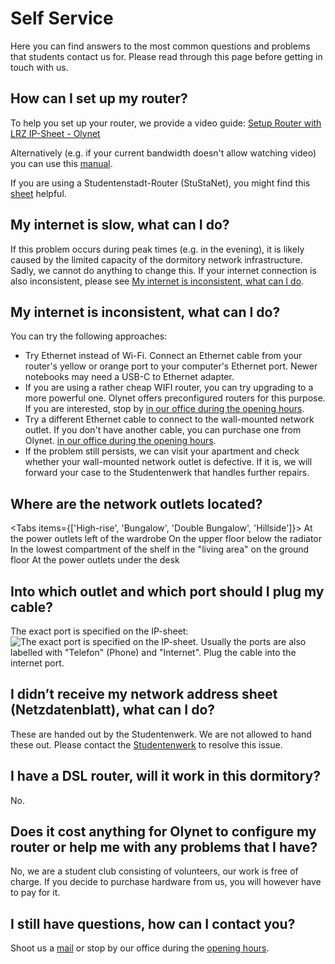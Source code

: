 
# Self Service

Here you can find answers to the most common questions and problems that
students contact us for. Please read through this page before getting in touch with us.

## How can I set up my router?

To help you set up your router, we provide a video guide:
[Setup Router with LRZ IP-Sheet - Olynet](https://youtu.be/cfi3lpi6sKQ)

Alternatively (e.g. if your current bandwidth doesn't allow watching video) you can use this [manual](https://github.com/Lo4nsh4rk/wiki/files/11143073/TL-WR940N.Config_eng.pdf).

If you are using a Studentenstadt-Router (StuStaNet), you might find this [sheet](https://github.com/OlyNet/wiki/files/11081376/StuStaNet.pdf) helpful.

## My internet is slow, what can I do?

If this problem occurs during peak times (e.g. in the evening),
it is likely caused by the limited capacity of the dormitory network infrastructure.
Sadly, we cannot do anything to change this. If your internet connection is also
inconsistent, please see [My internet is inconsistent, what can I do](#my-internet-is-inconsistent-what-can-i-do).

## My internet is inconsistent, what can I do?

You can try the following approaches:

- Try Ethernet instead of Wi-Fi. Connect an Ethernet cable from your router's yellow or orange port to your  computer's Ethernet port. 
  Newer notebooks may   need a USB-C to Ethernet adapter.
- If you are using a rather cheap WIFI router, you can try upgrading to a more powerful one.
  Olynet offers preconfigured routers for this purpose. If you are interested, stop by
  [in our office during the opening hours](/#opening-hours).
- Try a different Ethernet cable to connect to the wall-mounted network outlet. If you don't have another cable, you   can purchase one from Olynet.
  [in our office during the opening hours](/#opening-hours).
- If the problem still persists, we can visit your apartment and check whether your
  wall-mounted network outlet is defective. If it is, we will forward your case to the
  Studentenwerk that handles further repairs.

## Where are the network outlets located?

<Tabs items={['High-rise', 'Bungalow', 'Double Bungalow', 'Hillside']}>
  <Tab>
    At the power outlets left of the wardrobe
  </Tab>
  <Tab>
    On the upper floor below the radiator
  </Tab>
  <Tab>
    In the lowest compartment of the shelf in the "living area" on the ground floor
  </Tab>
  <Tab>
    At the power outlets under the desk
  </Tab>
</Tabs>

## Into which outlet and which port should I plug my cable?

The exact port is specified on the IP-sheet:
![The exact port is specified on the IP-sheet.](../public/Dose.png)
Usually the ports are also labelled with "Telefon" (Phone) and "Internet". Plug the
cable into the internet port.

## I didn’t receive my network address sheet (Netzdatenblatt), what can I do?

These are handed out by the Studentenwerk. We are not allowed to hand these out.
Please contact the [Studentenwerk](mailto:wohnen-team1@stwm.de) to resolve this issue.

## I have a DSL router, will it work in this dormitory?

No.

## Does it cost anything for Olynet to configure my router or help me with any problems that I have?

No, we are a student club consisting of volunteers, our work is free of charge. If you decide to
purchase hardware from us, you will however have to pay for it.

## I still have questions, how can I contact you?

Shoot us a [mail](mailto:office@olynet.club) or stop by our office during the [opening hours](/#opening-hours).
